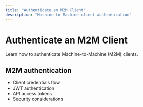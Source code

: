 ```yaml
---
title: "Authenticate an M2M Client"
description: "Machine-to-Machine client authentication"
---
```


# Authenticate an M2M Client

Learn how to authenticate Machine-to-Machine (M2M) clients.

## M2M authentication

- Client credentials flow
- JWT authentication
- API access tokens
- Security considerations
